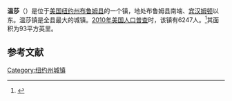 {{Infobox settlement
|official_name            = 温莎
|settlement_type          = 镇
|nickname                 =
|motto                    =

<!-- Images -->
|image_skyline            =
|imagesize                =
|image_caption            =
|image_flag               =
|image_seal               =

<!-- Maps -->
|pushpin_map            = New York
|pushpin_label          = 温莎
|pushpin_label_position =
|pushpin_map_caption    =
|pushpin_mapsize        =
|image_map                =
|mapsize                  =
|map_caption              =
|image_map1               =
|mapsize1                 =
|map_caption1             =

<!-- Location -->
|subdivision_type         = [[国家|国家]]
|subdivision_name         = [[美国|美国]]
|subdivision_type1        = [[美国行政区划|州]]
|subdivision_name1        = [[纽约州|纽约州]]
|subdivision_type2        = [[纽约州行政区划|县]]
|subdivision_name2        = [[布鲁姆县_(纽约州)|布鲁姆县]]
|government_footnotes     =
|government_type          =
|established_title        =
|established_date         =

<!-- Area -->
|unit_pref  =  Imperial
|area_footnotes           =
|area_magnitude           =
|area_total_km2           = 240.9
|area_land_km2            = 237.6
|area_water_km2           = 3.3
|area_total_sq_mi         =
|area_land_sq_mi          =
|area_water_sq_mi         =

<!-- Population -->
|population_as_of         = [[2010年美国人口普查|2010]]
|population_footnotes     =
|population_total         = 6247
|population_density_km2   = 26.4
|population_density_sq_mi =

<!-- General information -->
|timezone                 = [[美国东部时间|美国东部时间]]
|utc_offset               =
|timezone_DST             =
|utc_offset_DST           =
|latd = 42 | latm = 4 | lats = 33 | latNS = N
|longd = 75 | longm = 38 | longs = 25| longEW = W
|coordinates_display      = title
|elevation_footnotes      =
|elevation_m              =
|elevation_ft             = 973

<!-- Area/postal codes & others -->
|postal_code_type         = [[美国邮政编码|邮政编码]]
|postal_code              = 13865
|area_code                =
|website                  = {{URL|www.windsorny.org}}
|footnotes                =
}}
'''温莎'''（{{lang-en|Windsor}}）是位于[[美国|美国]][[纽约州|纽约州]][[布鲁姆县_(纽约州)|布鲁姆县]]的一个镇，地处布鲁姆县南端、[[宾汉姆顿|宾汉姆顿]]以东。温莎镇是全县最大的城镇。[[2010年美国人口普查|2010年美国人口普查]]时，该镇有6247人。<ref name>{{cite web|url=http://factfinder2.census.gov|publisher=[[United_States_Census_Bureau|United States Census Bureau]]|title=American FactFinder|accessdate=2020-09-13|archive-date=2013-09-11|archive-url=https://web.archive.org/web/20130911234518/http://factfinder2.census.gov/|dead-url=no}}</ref>其面积为93平方英里。

== 参考文献 ==
{{reflist}}

{{NY-stub}}
[[Category:纽约州城镇|Category:纽约州城镇]]